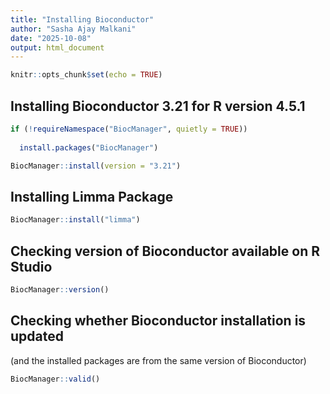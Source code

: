 ```yaml
---
title: "Installing Bioconductor"
author: "Sasha Ajay Malkani"
date: "2025-10-08"
output: html_document
---
```


```r
knitr::opts_chunk$set(echo = TRUE)
```

## Installing Bioconductor 3.21 for R version 4.5.1

```r

if (!requireNamespace("BiocManager", quietly = TRUE)) 
  
  install.packages("BiocManager")

BiocManager::install(version = "3.21")

```

## Installing Limma Package

```r
BiocManager::install("limma")

```

## Checking version of Bioconductor available on R Studio

```r

BiocManager::version()

```

## Checking whether Bioconductor installation is updated 

(and the installed packages are from the same version of Bioconductor)

```r

BiocManager::valid()

```




